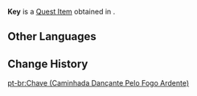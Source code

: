 {{Item Infobox
|title        = Key
|id           = 101835
|image        = Item Black Key.png
|type         = Quest Items
|group        = Event Items
|description  = A key that you found near the mysterious plant. This may be used to open a certain door in a high-up location within [[Xinyan]]'s Mirage.
|event        = Shadows Amidst Snowstorms
|event2       = Summertime Odyssey
|source1      = [[Blazin' Trails (Part 1)|Blazin' Trails]]
}}
'''Key''' is a [[Quest Item]] obtained in {{Quest|Blazin' Trails (Part 1)}}.

==Other Languages==
{{Other Languages
|default_hidden=1
|en      = Key
|zhs     = 钥匙
|zhs_rm  = Yàoshí
|zht     = 鑰匙
|zht_rm  = Yàoshí
|ja      = 鍵
|ja_rm   = Kagi
|ko      = 열쇠
|es      = Llave
|fr      = Clé
|ru      = Ключ
|th      = กุญแจ
|th_rm   = 
|vi      = Chìa Khóa
|de      = Schlüssel
|id      = Kunci
|pt      = Chave
|tr      = Anahtar
|it      = Chiave
}}

==Change History==
{{Change History|2.8}}

[[pt-br:Chave (Caminhada Dançante Pelo Fogo Ardente)]]
